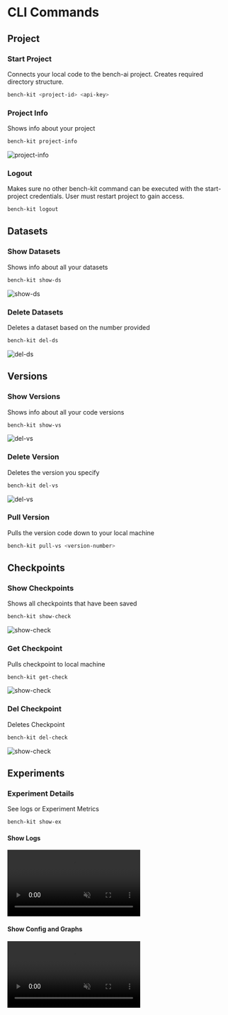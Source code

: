 # CLI Commands

## Project

### Start Project

Connects your local code to the bench-ai project. Creates required directory structure.
```bash filename="> Terminal" copy
bench-kit <project-id> <api-key>
```

### Project Info

Shows info about your project
```bash filename="> Terminal" copy
bench-kit project-info
```
![project-info](https://sofadocsbucket.s3.us-west-2.amazonaws.com/assets/bench-kit/CLI/project-info.png)

### Logout

Makes sure no other bench-kit command can be executed with the start-project credentials. User must restart project to gain
access.
```bash filename="> Terminal" copy
bench-kit logout
```

## Datasets

### Show Datasets

Shows info about all your datasets
```bash filename="> Terminal" copy
bench-kit show-ds
```

![show-ds](https://sofadocsbucket.s3.us-west-2.amazonaws.com/assets/bench-kit/CLI/show-ds.png)
### Delete Datasets

Deletes a dataset based on the number provided
```bash filename="> Terminal" copy
bench-kit del-ds
```
![del-ds](https://sofadocsbucket.s3.us-west-2.amazonaws.com/assets/bench-kit/CLI/del-ds.png)

## Versions

### Show Versions

Shows info about all your code versions
```bash filename="> Terminal" copy
bench-kit show-vs
```
![del-vs](https://sofadocsbucket.s3.us-west-2.amazonaws.com/assets/bench-kit/CLI/show-vs.png)

### Delete Version

Deletes the version you specify
```bash filename="> Terminal" copy
bench-kit del-vs
```
![del-vs](https://sofadocsbucket.s3.us-west-2.amazonaws.com/assets/bench-kit/CLI/del-vs.png)

### Pull Version

Pulls the version code down to your local machine
```bash filename="> Terminal" copy
bench-kit pull-vs <version-number>
```

## Checkpoints

### Show Checkpoints

Shows all checkpoints that have been saved
```bash filename="> Terminal" copy
bench-kit show-check
```
![show-check](https://sofadocsbucket.s3.us-west-2.amazonaws.com/assets/bench-kit/CLI/show-check.png)
### Get Checkpoint

Pulls checkpoint to local machine
```bash filename="> Terminal" copy
bench-kit get-check
```
![show-check](https://sofadocsbucket.s3.us-west-2.amazonaws.com/assets/bench-kit/CLI/get-check.png)

### Del Checkpoint

Deletes Checkpoint
```bash filename="> Terminal" copy
bench-kit del-check
```
![show-check](https://sofadocsbucket.s3.us-west-2.amazonaws.com/assets/bench-kit/CLI/del-check.png)

## Experiments

### Experiment Details

See logs or Experiment Metrics
```bash filename="> Terminal" copy
bench-kit show-ex
```

#### Show Logs

<video controls loop muted autoPlay>
        <source src="https://sofadocsbucket.s3.us-west-2.amazonaws.com/assets/bench-kit/CLI/show-ex-logs.mp4" type="video/mp4" />
        Your browser does not support the video tag.
</video>

#### Show Config and Graphs

<video controls loop muted autoPlay>
        <source src="https://sofadocsbucket.s3.us-west-2.amazonaws.com/assets/Tutorials/train-script/show_graphs.mp4" type="video/mp4" />
        Your browser does not support the video tag.
</video>




